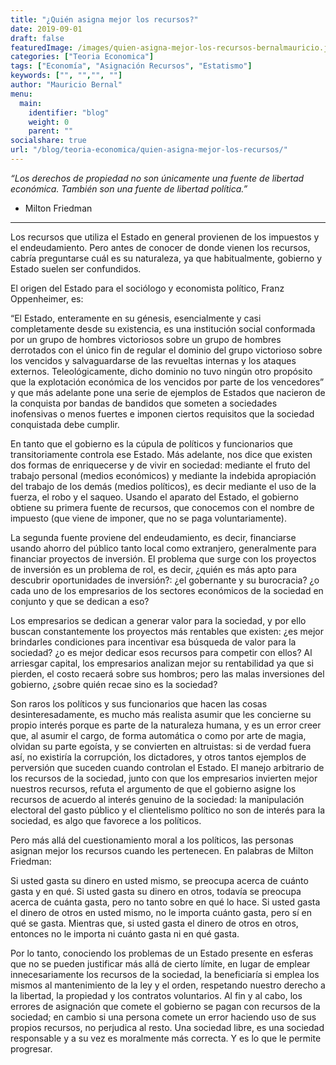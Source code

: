 ```yaml
---
title: "¿Quién asigna mejor los recursos?"
date: 2019-09-01
draft: false
featuredImage: /images/quien-asigna-mejor-los-recursos-bernalmauricio.jpg
categories: ["Teoria Economica"]
tags: ["Economía", "Asignación Recursos", "Estatismo"]
keywords: ["", "","", ""]
author: "Mauricio Bernal"
menu:
  main:
    identifier: "blog"
    weight: 0 
    parent: ""
socialshare: true
url: "/blog/teoria-economica/quien-asigna-mejor-los-recursos/"
---
```


*"Los derechos de propiedad no son únicamente una fuente de libertad económica. También son una fuente de libertad política."* 

- Milton Friedman

---

Los recursos que utiliza el Estado en general provienen de los impuestos y el endeudamiento. Pero antes de conocer de donde vienen los recursos, cabría preguntarse cuál es su naturaleza, ya que habitualmente, gobierno y Estado suelen ser confundidos.

El origen del Estado para el sociólogo y economista político, Franz Oppenheimer, es:

“El Estado, enteramente en su génesis, esencialmente y casi completamente desde su existencia, es una institución social conformada por un grupo de hombres victoriosos sobre un grupo de hombres derrotados con el único fin de regular el dominio del grupo victorioso sobre los vencidos y salvaguardarse de las revueltas internas y los ataques externos. Teleológicamente, dicho dominio no tuvo ningún otro propósito que la explotación económica de los vencidos por parte de los vencedores” y que más adelante pone una serie de ejemplos de Estados que nacieron de la conquista por bandas de bandidos que someten a sociedades inofensivas o menos fuertes e imponen ciertos requisitos que la sociedad conquistada debe cumplir.

En tanto que el gobierno es la cúpula de políticos y funcionarios que transitoriamente controla ese Estado. Más adelante, nos dice que existen dos formas de enriquecerse y de vivir en sociedad: mediante el fruto del trabajo personal (medios económicos) y mediante la indebida apropiación del trabajo de los demás (medios políticos), es decir mediante el uso de la fuerza, el robo y el saqueo. Usando el aparato del Estado, el gobierno obtiene su primera fuente de recursos, que conocemos con el nombre de impuesto (que viene de imponer, que no se paga voluntariamente).

La segunda fuente proviene del endeudamiento, es decir, financiarse usando ahorro del público tanto local como extranjero, generalmente para financiar proyectos de inversión. El problema que surge con los proyectos de inversión es un problema de rol, es decir, ¿quién es más apto para descubrir oportunidades de inversión?: ¿el gobernante y su burocracia? ¿o cada uno de los empresarios de los sectores económicos de la sociedad en conjunto y que se dedican a eso?

Los empresarios se dedican a generar valor para la sociedad, y por ello buscan constantemente los proyectos más rentables que existen: ¿es mejor brindarles condiciones para incentivar esa búsqueda de valor para la sociedad? ¿o es mejor dedicar esos recursos para competir con ellos? Al arriesgar capital, los empresarios analizan mejor su rentabilidad ya que si pierden, el costo recaerá sobre sus hombros; pero las malas inversiones del gobierno, ¿sobre quién recae sino es la sociedad?

Son raros los políticos y sus funcionarios que hacen las cosas desinteresadamente, es mucho más realista asumir que les concierne su propio interés porque es parte de la naturaleza humana, y es un error creer que, al asumir el cargo, de forma automática o como por arte de magia, olvidan su parte egoísta, y se convierten en altruistas: si de verdad fuera así, no existiría la corrupción, los dictadores, y otros tantos ejemplos de perversión que suceden cuando controlan el Estado. El manejo arbitrario de los recursos de la sociedad, junto con que los empresarios invierten mejor nuestros recursos, refuta el argumento de que el gobierno asigne los recursos de acuerdo al interés genuino de la sociedad: la manipulación electoral del gasto público y el clientelismo político no son de interés para la sociedad, es algo que favorece a los políticos.

Pero más allá del cuestionamiento moral a los políticos, las personas asignan mejor los recursos cuando les pertenecen. En palabras de Milton Friedman:

Si usted gasta su dinero en usted mismo, se preocupa acerca de cuánto gasta y en qué. Si usted gasta su dinero en otros, todavía se preocupa acerca de cuánta gasta, pero no tanto sobre en qué lo hace. Si usted gasta el dinero de otros en usted mismo, no le importa cuánto gasta, pero sí en qué se gasta. Mientras que, si usted gasta el dinero de otros en otros, entonces no le importa ni cuánto gasta ni en qué gasta.

Por lo tanto, conociendo los problemas de un Estado presente en esferas que no se pueden justificar más allá de cierto límite, en lugar de emplear innecesariamente los recursos de la sociedad, la beneficiaría si emplea los mismos al mantenimiento de la ley y el orden, respetando nuestro derecho a la libertad, la propiedad y los contratos voluntarios. Al fin y al cabo, los errores de asignación que comete el gobierno se pagan con recursos de la sociedad; en cambio si una persona comete un error haciendo uso de sus propios recursos, no perjudica al resto. Una sociedad libre, es una sociedad responsable y a su vez es moralmente más correcta. Y es lo que le permite progresar.